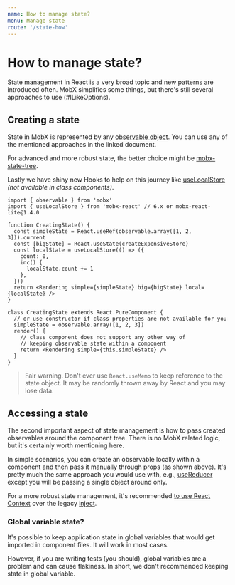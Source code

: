 ```yaml
---
name: How to manage state?
menu: Manage state
route: '/state-how'
---
```


# How to manage state?

State management in React is a very broad topic and new patterns are introduced often. MobX simplifies some things, but there's still several approaches to use (#ILikeOptions).

## Creating a state

State in MobX is represented by any [observable object][observable]. You can use any of the mentioned approaches in the linked document.

For advanced and more robust state, the better choice might be [mobx-state-tree].

Lastly we have shiny new Hooks to help on this journey like [useLocalStore] _(not available in class components)_.

```tsx
import { observable } from 'mobx'
import { useLocalStore } from 'mobx-react' // 6.x or mobx-react-lite@1.4.0

function CreatingState() {
  const simpleState = React.useRef(observable.array([1, 2, 3])).current
  const [bigState] = React.useState(createExpensiveStore)
  const localState = useLocalStore(() => ({
    count: 0,
    inc() {
      localState.count += 1
    },
  }))
  return <Rendering simple={simpleState} big={bigState} local={localState} />
}

class CreatingState extends React.PureComponent {
  // or use constructor if class properties are not available for you
  simpleState = observable.array([1, 2, 3])
  render() {
    // class component does not support any other way of
    // keeping observable state within a component
    return <Rendering simple={this.simpleState} />
  }
}
```

> Fair warning. Don't ever use `React.useMemo` to keep reference to the state object. It may be randomly thrown away by React and you may lose data.

## Accessing a state

The second important aspect of state management is how to pass created observables around the component tree. There is no MobX related logic, but it's certainly worth mentioning here.

In simple scenarios, you can create an observable locally within a component and then pass it manually through props (as shown above). It's pretty much the same approach you would use with, e.g., [useReducer] except you will be passing a single object around only.

For a more robust state management, it's recommended [to use React Context][context] over the legacy [inject].

### Global variable state?

It's possible to keep application state in global variables that would get imported in component files. It will work in most cases.

However, if you are writing tests (you should), global variables are a problem and can cause flakiness. In short, we don't recommended keeping state in global variable.

[usereducer]: https://reactjs.org/docs/hooks-reference.html#usereducer
[observable]: https://mobx.js.org/refguide/observable.html
[mobx-state-tree]: https://github.com/mobxjs/mobx-state-tree
[uselocalstore]: /state-local
[context]: /recipes-context
[inject]: /recipes-inject
